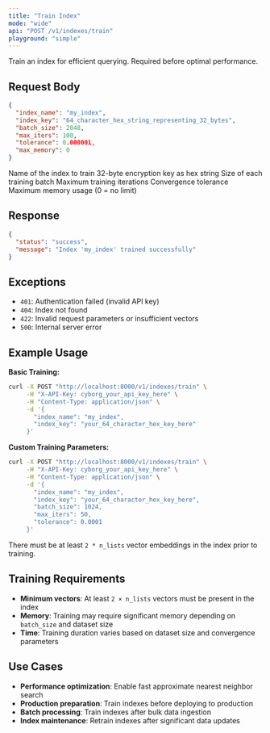 ```yaml
---
title: "Train Index"
mode: "wide"
api: "POST /v1/indexes/train"
playground: "simple"
---
```


Train an index for efficient querying. Required before optimal performance.

## Request Body

```json
{
  "index_name": "my_index",
  "index_key": "64_character_hex_string_representing_32_bytes",
  "batch_size": 2048,
  "max_iters": 100,
  "tolerance": 0.000001,
  "max_memory": 0
}
```

<Expandable title="parameters">
  <ParamField body="index_name" type="string" required="true">
    Name of the index to train
  </ParamField>
  <ParamField body="index_key" type="string" required="true">
    32-byte encryption key as hex string
  </ParamField>
  <ParamField body="batch_size" type="integer" default={2048}>
    Size of each training batch
  </ParamField>
  <ParamField body="max_iters" type="integer" default={100}>
    Maximum training iterations
  </ParamField>
  <ParamField body="tolerance" type="number" default={1e-6}>
    Convergence tolerance
  </ParamField>
  <ParamField body="max_memory" type="integer" default={0}>
    Maximum memory usage (0 = no limit)
  </ParamField>
</Expandable>

## Response

```json
{
  "status": "success",
  "message": "Index 'my_index' trained successfully"
}
```

## Exceptions

- `401`: Authentication failed (invalid API key)
- `404`: Index not found
- `422`: Invalid request parameters or insufficient vectors
- `500`: Internal server error

## Example Usage

**Basic Training:**
```bash
curl -X POST "http://localhost:8000/v1/indexes/train" \
     -H "X-API-Key: cyborg_your_api_key_here" \
     -H "Content-Type: application/json" \
     -d '{
       "index_name": "my_index",
       "index_key": "your_64_character_hex_key_here"
     }'
```

**Custom Training Parameters:**
```bash
curl -X POST "http://localhost:8000/v1/indexes/train" \
     -H "X-API-Key: cyborg_your_api_key_here" \
     -H "Content-Type: application/json" \
     -d '{
       "index_name": "my_index",
       "index_key": "your_64_character_hex_key_here",
       "batch_size": 1024,
       "max_iters": 50,
       "tolerance": 0.0001
     }'
```

<Tip>There must be at least `2 * n_lists` vector embeddings in the index prior to training.</Tip>

## Training Requirements

- **Minimum vectors**: At least `2 × n_lists` vectors must be present in the index
- **Memory**: Training may require significant memory depending on `batch_size` and dataset size
- **Time**: Training duration varies based on dataset size and convergence parameters

## Use Cases

- **Performance optimization**: Enable fast approximate nearest neighbor search
- **Production preparation**: Train indexes before deploying to production
- **Batch processing**: Train indexes after bulk data ingestion
- **Index maintenance**: Retrain indexes after significant data updates